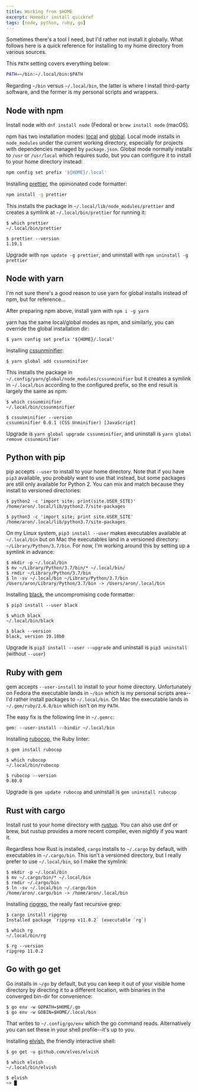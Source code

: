 ```yaml
---
title: Working from $HOME
excerpt: Homedir install quickref
tags: [node, python, ruby, go]
---
```


Sometimes there's a tool I need, but I'd rather not install it globally. What
follows here is a quick reference for installing to my home directory from
various sources.

This `PATH` setting covers everything below:

```bash
PATH=~/bin:~/.local/bin:$PATH
```

Regarding `~/bin` versus `~/.local/bin`, the latter is where I install
third-party software, and the former is my personal scripts and wrappers.


## Node with npm

Install node with `dnf install node` (Fedora) or `brew install node` (macOS).

npm has two installation modes:
[local](https://docs.npmjs.com/getting-started/installing-npm-packages-locally)
and
[global](https://docs.npmjs.com/getting-started/installing-npm-packages-globally).
Local mode installs in `node_modules` under the current working directory,
especially for projects with dependencies managed by `package.json`. Global
mode normally installs to `/usr` or `/usr/local` which requires sudo, but
you can configure it to install to your home directory instead:

```bash
npm config set prefix '${HOME}/.local'
```

Installing [prettier](https://prettier.io/), the opinionated code formatter:

```bash
npm install -g prettier
```

This installs the package in `~/.local/lib/node_modules/prettier` and
creates a symlink at `~/.local/bin/prettier` for running it:

```
$ which prettier
~/.local/bin/prettier

$ prettier --version
1.19.1
```

Upgrade with `npm update -g prettier`, and uninstall with `npm uninstall -g
prettier`


## Node with yarn

I'm not sure there's a good reason to use yarn for global installs instead of
npm, but for reference...

After preparing npm above, install yarn with `npm i -g yarn`

yarn has the same local/global modes as npm, and similarly, you can
override the global installation dir:

```
$ yarn config set prefix '${HOME}/.local'
```

Installing [cssunminifier](https://github.com/mrcoles/cssunminifier):

```
$ yarn global add cssunminifier
```

This installs the package in
`~/.config/yarn/global/node_modules/cssunminifier` but it creates a symlink
in `~/.local/bin` according to the configured prefix, so the end result is
largely the same as npm:

```
$ which cssunminifier
~/.local/bin/cssunminifier

$ cssunminifier --version
cssunminifier 0.0.1 (CSS Unminifier) [JavaScript]
```

Upgrade is `yarn global upgrade cssunminifier`, and uninstall is `yarn global
remove cssunminifier`


## Python with pip

pip accepts `--user` to install to your home directory. Note that if you have
`pip3` available, you probably want to use that instead, but some packages are
still only available for Python 2. You can mix and match because they install to
versioned directories:

```
$ python2 -c 'import site; print(site.USER_SITE)'
/home/aron/.local/lib/python2.7/site-packages

$ python3 -c 'import site; print site.USER_SITE'
/home/aron/.local/lib/python3.7/site-packages
```

On my Linux system, `pip3 install --user` makes executables available at
`~/.local/bin` but on Mac the executables land in a versioned directory:
`~/Library/Python/3.7/bin`. For now, I'm working around this by setting up
a symlink in advance:

```
$ mkdir -p ~/.local/bin
$ mv ~/Library/Python/3.7/bin/* ~/.local/bin/
$ rmdir ~/Library/Python/3.7/bin
$ ln -sv ~/.local/bin ~/Library/Python/3.7/bin
/Users/aron/Library/Python/3.7/bin -> /Users/aron/.local/bin
```

Installing [black](https://black.readthedocs.io/en/stable/), the uncompromising
code formatter:

```
$ pip3 install --user black

$ which black
~/.local/bin/black

$ black --version
black, version 19.10b0
```

Upgrade is `pip3 install --user --upgrade` and uninstall is `pip3 uninstall`
(without `--user`)


## Ruby with gem

gem accepts `--user-install` to install to your home directory. Unfortunately on
Fedora the executable lands in `~/bin` which is my personal scripts area--I'd
rather install packages to `~/.local/bin`. On Mac the executable lands in
`~/.gem/ruby/2.6.0/bin` which isn't on my `PATH`.

The easy fix is the following line in `~/.gemrc`:

```
gem: --user-install --bindir ~/.local/bin
```

Installing [rubocop](https://rubocop.readthedocs.io/en/latest/), the Ruby
linter:

```
$ gem install rubocop

$ which rubocop
~/.local/bin/rubocop

$ rubocop --version
0.80.0
```

Upgrade is `gem update rubocop` and uninstall is `gem uninstall rubocop`


## Rust with cargo

Install rust to your home directory with [rustup](https://rustup.rs). You can
also use dnf or brew, but rustup provides a more recent compiler, even nightly
if you want it.

Regardless how Rust is installed, `cargo` installs to `~/.cargo` by default,
with executables in `~/.cargo/bin`. This isn't a versioned directory, but
I really prefer to use `~/.local/bin`, so I make the symlink:

```
$ mkdir -p ~/.local/bin
$ mv ~/.cargo/bin/* ~/.local/bin
$ rmdir ~/.cargo/bin
$ ln -sv ~/.local/bin ~/.cargo/bin
/home/aron/.cargo/bin -> /home/aron/.local/bin
```

Installing [ripgrep](https://github.com/BurntSushi/ripgrep), the really fast
recursive grep:

```
$ cargo install ripgrep
Installed package `ripgrep v11.0.2` (executable `rg`)

$ which rg
~/.local/bin/rg

$ rg --version
ripgrep 11.0.2
```


## Go with go get

Go installs in `~/go` by default, but you can keep it out of your visible home
directory by directing it to a different location, with binaries in the
converged bin-dir for convenience:

```
$ go env -w GOPATH=$HOME/.go
$ go env -w GOBIN=$HOME/.local/bin
```

That writes to `~/.config/go/env` which the go command reads. Alternatively you
can set these in your shell profile--it's up to you.

Installing [elvish](https://elv.sh/), the friendly interactive shell:

```
$ go get -u github.com/elves/elvish

$ which elvish
~/.local/bin/elvish

$ elvish
~> █
```
